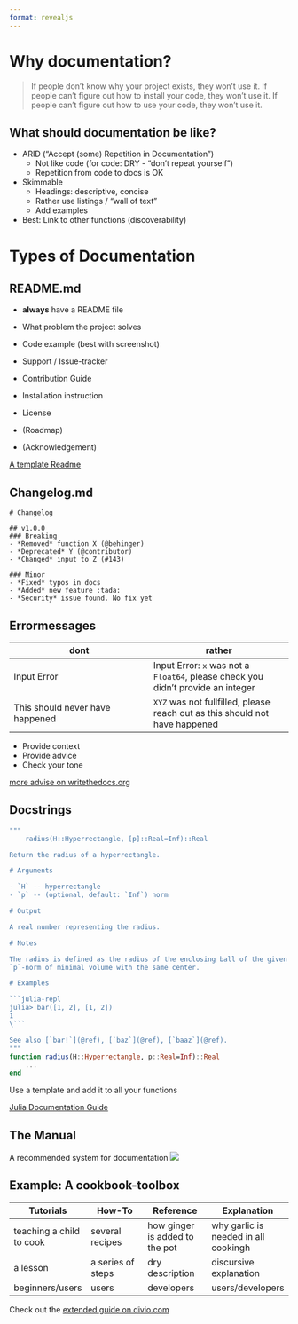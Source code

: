 ```yaml
---
format: revealjs
---
```


# Why documentation?

> If people don't know why your project exists, they won't use it. If people can't figure out how to install your code, they won't use it. If people can't figure out how to use your code, they won't use it.

## What should documentation be like?

-   ARID ("Accept (some) Repetition in Documentation")
    -   Not like code (for code: DRY - "don't repeat yourself")
    -   Repetition from code to docs is OK
-   Skimmable
    -   Headings: descriptive, concise
    -   Rather use listings / "wall of text"
    -   Add examples
-   Best: Link to other functions (discoverability)

# Types of Documentation

## README.md

-   **always** have a README file

-   What problem the project solves

-   Code example (best with screenshot)

-   Support / Issue-tracker

-   Contribution Guide

-   Installation instruction

-   License

-   (Roadmap)

-   (Acknowledgement)

[A template Readme](https://github.com/othneildrew/Best-README-Template/tree/master)

## Changelog.md

```         
# Changelog

## v1.0.0
### Breaking 
- *Removed* function X (@behinger)
- *Deprecated* Y (@contributor)
- *Changed* input to Z (#143)

### Minor
- *Fixed* typos in docs
- *Added* new feature :tada:
- *Security* issue found. No fix yet
```

## Errormessages

|dont|rather
|---|---|
| Input Error | Input Error: `x` was not a `Float64`, please check you didn't provide an integer |
| This should never have happened | `XYZ` was not fullfilled, please reach out as this should not have happened|

- Provide context
- Provide advice
- Check your tone

[more advise on writethedocs.org](https://www.writethedocs.org/guide/writing/style-guides/#error-messages)


## Docstrings

``` julia
"""
    radius(H::Hyperrectangle, [p]::Real=Inf)::Real

Return the radius of a hyperrectangle.

# Arguments

- `H` -- hyperrectangle
- `p` -- (optional, default: `Inf`) norm

# Output

A real number representing the radius.

# Notes

The radius is defined as the radius of the enclosing ball of the given
`p`-norm of minimal volume with the same center.

# Examples

```julia-repl
julia> bar([1, 2], [1, 2])
1
\```

See also [`bar!`](@ref), [`baz`](@ref), [`baaz`](@ref).
"""
function radius(H::Hyperrectangle, p::Real=Inf)::Real
    ...
end
```

Use a template and add it to all your functions

[Julia Documentation Guide](https://docs.julialang.org/en/v1/manual/documentation/#Writing-Documentation)

## The Manual

A recommended system for documentation ![](https://documentation.divio.com/_images/overview.png)

## Example: A cookbook-toolbox

| Tutorials                | How-To            | Reference                      | Explanation                          |
|------------------|------------------|------------------|------------------|
| teaching a child to cook | several recipes   | how ginger is added to the pot | why garlic is needed in all cookingh |
| a lesson                 | a series of steps | dry description                | discursive explanation               |
| beginners/users          | users             | developers                     | users/developers                     |

Check out the [extended guide on divio.com](https://documentation.divio.com/)